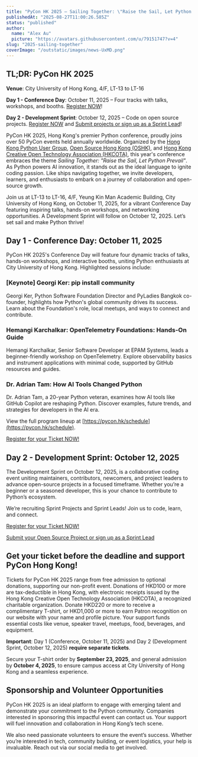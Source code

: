 ```yaml
---
title: "PyCon HK 2025 – Sailing Together: \"Raise the Sail, Let Python Prevail\""
publishedAt: "2025-08-27T11:00:26.585Z"
status: "published"
author:
  name: "Alex Au"
  picture: "https://avatars.githubusercontent.com/u/79151747?v=4"
slug: "2025-sailing-together"
coverImage: "/outstatic/images/news-UxMD.png"
---
```


## TL;DR: PyCon HK 2025

**Venue**: City University of Hong Kong, 4/F, LT-13 to LT-16

**Day 1 - Conference Day**: October 11, 2025 – Four tracks with talks, workshops, and booths. [Register NOW](https://pyconhk2025.eventbrite.com)!

**Day 2 - Development Sprint**: October 12, 2025 – Code on open source projects. [Register NOW](https://pyconhk2025.eventbrite.com) and [Submit projects or sign up as a Sprint Lead](https://docs.google.com/forms/d/e/1FAIpQLSfLAJK00cqFZIvgXyZi-d-UONpIoUo74Jd6w8MXbpmgb8FcoA/viewform)!

PyCon HK 2025, Hong Kong's premier Python conference, proudly joins over 50 PyCon events held annually worldwide. Organized by the [Hong Kong Python User Group](https://www.facebook.com/groups/hkpug), [Open Source Hong Kong (OSHK)](https://opensource.hk/), and [Hong Kong Creative Open Technology Association (HKCOTA)](https://hkcota.org/), this year's conference embraces the theme *Sailing Together: "Raise the Sail, Let Python Prevail"*. As Python powers AI innovation, it stands out as the ideal language to ignite coding passion. Like ships navigating together, we invite developers, learners, and enthusiasts to embark on a journey of collaboration and open-source growth.

Join us at LT-13 to LT-16, 4/F, Yeung Kin Man Academic Building, City University of Hong Kong, on October 11, 2025, for a vibrant Conference Day featuring inspiring talks, hands-on workshops, and networking opportunities. A Development Sprint will follow on October 12, 2025. Let’s set sail and make Python thrive!

## Day 1 - Conference Day: October 11, 2025

PyCon HK 2025's Conference Day will feature four dynamic tracks of talks, hands-on workshops, and interactive booths, uniting Python enthusiasts at City University of Hong Kong. Highlighted sessions include:

### \[Keynote\] Georgi Ker: pip install community

Georgi Ker, Python Software Foundation Director and PyLadies Bangkok co-founder, highlights how Python's global community drives its success. Learn about the Foundation's role, local meetups, and ways to connect and contribute.

### Hemangi Karchalkar: OpenTelemetry Foundations: Hands-On Guide

Hemangi Karchalkar, Senior Software Developer at EPAM Systems, leads a beginner-friendly workshop on OpenTelemetry. Explore observability basics and instrument applications with minimal code, supported by GitHub resources and guides.

### Dr. Adrian Tam: How AI Tools Changed Python

Dr. Adrian Tam, a 20-year Python veteran, examines how AI tools like GitHub Copilot are reshaping Python. Discover examples, future trends, and strategies for developers in the AI era.

View the full program lineup at [https://pycon.hk/schedule](https://pycon.hk/schedule).

[Register for your Ticket NOW!](https://hackmd.io/fPB7B03lR0298nrLeNqDHw?both=&stext=2407%3A29%3A0%3A1756207379%3ApZOsV9)

## Day 2 - Development Sprint: October 12, 2025

The Development Sprint on October 12, 2025, is a collaborative coding event uniting maintainers, contributors, newcomers, and project leaders to advance open-source projects in a focused timeframe. Whether you’re a beginner or a seasoned developer, this is your chance to contribute to Python’s ecosystem.

We’re recruiting Sprint Projects and Sprint Leads! Join us to code, learn, and connect.

[Register for your Ticket NOW!](https://hackmd.io/fPB7B03lR0298nrLeNqDHw?both=&stext=2407%3A29%3A0%3A1756207379%3ApZOsV9)

[Submit your Open Source Project or sign up as a Sprint Lead](https://docs.google.com/forms/d/e/1FAIpQLSfLAJK00cqFZIvgXyZi-d-UONpIoUo74Jd6w8MXbpmgb8FcoA/viewform)

## Get your ticket before the deadline and support PyCon Hong Kong!

Tickets for PyCon HK 2025 range from free admission to optional donations, supporting our non-profit event. Donations of HKD100 or more are tax-deductible in Hong Kong, with electronic receipts issued by the Hong Kong Creative Open Technology Association (HKCOTA), a recognized charitable organization. Donate HKD220 or more to receive a complimentary T-shirt, or HKD1,000 or more to earn Patron recognition on our website with your name and profile picture. Your support funds essential costs like venue, speaker travel, meetups, food, beverages, and equipment.

**Important**: Day 1 (Conference, October 11, 2025) and Day 2 (Development Sprint, October 12, 2025) **require separate tickets**.

Secure your T-shirt order by **September 23, 2025**, and general admission by **October 4, 2025**, to ensure campus access at City University of Hong Kong and a seamless experience.

## Sponsorship and Volunteer Opportunities

PyCon HK 2025 is an ideal platform to engage with emerging talent and demonstrate your commitment to the Python community. Companies interested in sponsoring this impactful event can contact us. Your support will fuel innovation and collaboration in Hong Kong’s tech scene.

We also need passionate volunteers to ensure the event’s success. Whether you’re interested in tech, community building, or event logistics, your help is invaluable. Reach out via our social media to get involved.